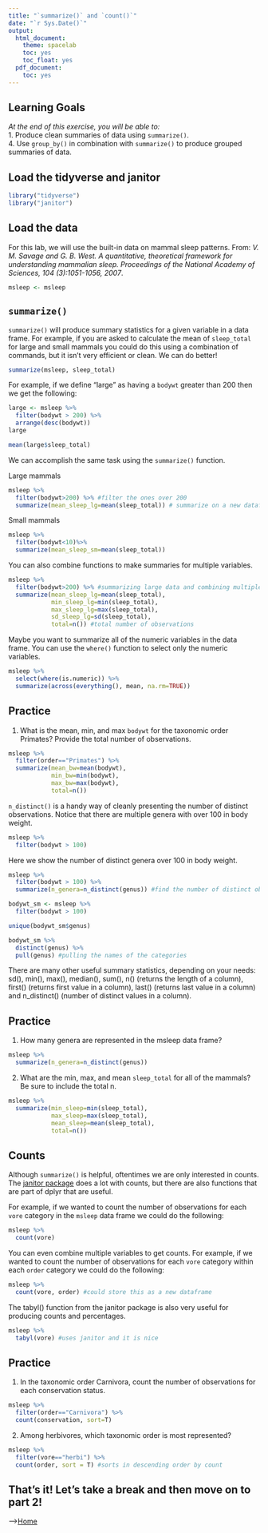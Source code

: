 ```yaml
---
title: "`summarize()` and `count()`"
date: "`r Sys.Date()`"
output:
  html_document:
    theme: spacelab
    toc: yes
    toc_float: yes
  pdf_document:
    toc: yes
---
```


## Learning Goals
*At the end of this exercise, you will be able to:*    
1. Produce clean summaries of data using `summarize()`.  
4. Use `group_by()` in combination with `summarize()` to produce grouped summaries of data.  

## Load the tidyverse and janitor
```r
library("tidyverse")
library("janitor")
```

## Load the data
For this lab, we will use the built-in data on mammal sleep patterns. From: _V. M. Savage and G. B. West. A quantitative, theoretical framework for understanding mammalian sleep. Proceedings of the National Academy of Sciences, 104 (3):1051-1056, 2007_.
```r
msleep <- msleep
```

## `summarize()`
`summarize()` will produce summary statistics for a given variable in a data frame. For example, if you are asked to calculate the mean of `sleep_total` for large and small mammals you could do this using a combination of commands, but it isn't very efficient or clean. We can do better!  

```r
summarize(msleep, sleep_total)
```

For example, if we define "large" as having a `bodywt` greater than 200 then we get the following:
```r
large <- msleep %>% 
  filter(bodywt > 200) %>% 
  arrange(desc(bodywt))
large
```

```r
mean(large$sleep_total)
```

We can accomplish the same task using the `summarize()` function.  

Large mammals
```r
msleep %>% 
  filter(bodywt>200) %>% #filter the ones over 200
  summarize(mean_sleep_lg=mean(sleep_total)) # summarize on a new dataframe the mean of sleep total
```

Small mammals
```r
msleep %>% 
  filter(bodywt<10)%>% 
  summarize(mean_sleep_sm=mean(sleep_total))
```

You can also combine functions to make summaries for multiple variables.
```r
msleep %>% 
  filter(bodywt>200) %>% #summarizing large data and combining multiple functions 
  summarize(mean_sleep_lg=mean(sleep_total),
            min_sleep_lg=min(sleep_total),
            max_sleep_lg=max(sleep_total),
            sd_sleep_lg=sd(sleep_total),
            total=n()) #total number of observations
```

Maybe you want to summarize all of the numeric variables in the data frame. You can use the `where()` function to select only the numeric variables.
```r
msleep %>% 
  select(where(is.numeric)) %>% 
  summarize(across(everything(), mean, na.rm=TRUE)) 
```

## Practice
1. What is the mean, min, and max `bodywt` for the taxonomic order Primates? Provide the total number of observations.
```r
msleep %>% 
  filter(order=="Primates") %>% 
  summarize(mean_bw=mean(bodywt),
            min_bw=min(bodywt),
            max_bw=max(bodywt), 
            total=n())
```

`n_distinct()` is a handy way of cleanly presenting the number of distinct observations. Notice that there are multiple genera with over 100 in body weight.
```r
msleep %>% 
  filter(bodywt > 100)
```

Here we show the number of distinct genera over 100 in body weight.
```r
msleep %>% 
  filter(bodywt > 100) %>% 
  summarize(n_genera=n_distinct(genus)) #find the number of distinct observations, how many unique observations in a categorical variable  
```

```r
bodywt_sm <- msleep %>% 
  filter(bodywt > 100)

unique(bodywt_sm$genus)
```


```r
bodywt_sm %>% 
  distinct(genus) %>% 
  pull(genus) #pulling the names of the categories 

```

There are many other useful summary statistics, depending on your needs: sd(), min(), max(), median(), sum(), n() (returns the length of a column), first() (returns first value in a column), last() (returns last value in a column) and n_distinct() (number of distinct values in a column).

## Practice
1. How many genera are represented in the msleep data frame?
```r
msleep %>% 
  summarize(n_genera=n_distinct(genus)) 
```

2. What are the min, max, and mean `sleep_total` for all of the mammals? Be sure to include the total n.
```r
msleep %>% 
  summarize(min_sleep=min(sleep_total),
            max_sleep=max(sleep_total),
            mean_sleep=mean(sleep_total),
            total=n())
```

## Counts
Although `summarize()` is helpful, oftentimes we are only interested in counts. The [janitor package](https://garthtarr.github.io/meatR/janitor.html) does a lot with counts, but there are also functions that are part of dplyr that are useful.  

For example, if we wanted to count the number of observations for each `vore` category in the `msleep` data frame we could do the following:
```r
msleep %>% 
  count(vore)
```

You can even combine multiple variables to get counts. For example, if we wanted to count the number of observations for each `vore` category within each `order` category we could do the following:
```r
msleep %>% 
  count(vore, order) #could store this as a new dataframe 
```

The tabyl() function from the janitor package is also very useful for producing counts and percentages.  
```r
msleep %>% 
  tabyl(vore) #uses janitor and it is nice 
```

## Practice
1. In the taxonomic order Carnivora, count the number of observations for each conservation status.
```r
msleep %>% 
  filter(order=="Carnivora") %>% 
  count(conservation, sort=T)
```

2. Among herbivores, which taxonomic order is most represented?
```r
msleep %>% 
  filter(vore=="herbi") %>% 
  count(order, sort = T) #sorts in descending order by count 
```

## That's it! Let's take a break and then move on to part 2! 

-->[Home](https://jmledford3115.github.io/datascibiol/)  